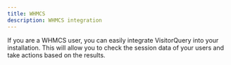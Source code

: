 ```yaml
---
title: WHMCS
description: WHMCS integration
---
```


If you are a WHMCS user, you can easily integrate VisitorQuery into your installation. 
This will allow you to check the session data of your users and take actions based on the results.